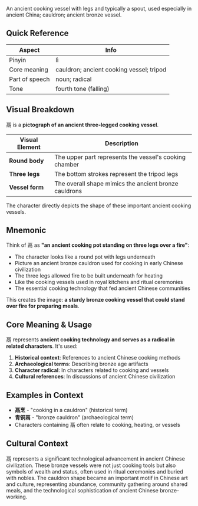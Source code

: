 An ancient cooking vessel with legs and typically a spout, used especially in ancient China; cauldron; ancient bronze vessel.

## Quick Reference

| Aspect         | Info                                      |
| -------------- | ----------------------------------------- |
| Pinyin         | lì                                        |
| Core meaning   | cauldron; ancient cooking vessel; tripod |
| Part of speech | noun; radical                             |
| Tone           | fourth tone (falling)                     |

## Visual Breakdown

鬲 is a **pictograph of an ancient three-legged cooking vessel**.

| Visual Element | Description                                               |
| -------------- | --------------------------------------------------------- |
| **Round body** | The upper part represents the vessel's cooking chamber   |
| **Three legs** | The bottom strokes represent the tripod legs             |
| **Vessel form** | The overall shape mimics the ancient bronze cauldrons   |

The character directly depicts the shape of these important ancient cooking vessels.

## Mnemonic

Think of 鬲 as **"an ancient cooking pot standing on three legs over a fire"**:

- The character looks like a round pot with legs underneath
- Picture an ancient bronze cauldron used for cooking in early Chinese civilization
- The three legs allowed fire to be built underneath for heating
- Like the cooking vessels used in royal kitchens and ritual ceremonies
- The essential cooking technology that fed ancient Chinese communities

This creates the image: **a sturdy bronze cooking vessel that could stand over fire for preparing meals**.

## Core Meaning & Usage

鬲 represents **ancient cooking technology and serves as a radical in related characters**. It's used:

1. **Historical context**: References to ancient Chinese cooking methods
2. **Archaeological terms**: Describing bronze age artifacts
3. **Character radical**: In characters related to cooking and vessels
4. **Cultural references**: In discussions of ancient Chinese civilization

## Examples in Context

- **鬲烹** - "cooking in a cauldron" (historical term)
- **青铜鬲** - "bronze cauldron" (archaeological term)
- Characters containing 鬲 often relate to cooking, heating, or vessels

## Cultural Context

鬲 represents a significant technological advancement in ancient Chinese civilization. These bronze vessels were not just cooking tools but also symbols of wealth and status, often used in ritual ceremonies and buried with nobles. The cauldron shape became an important motif in Chinese art and culture, representing abundance, community gathering around shared meals, and the technological sophistication of ancient Chinese bronze-working.
